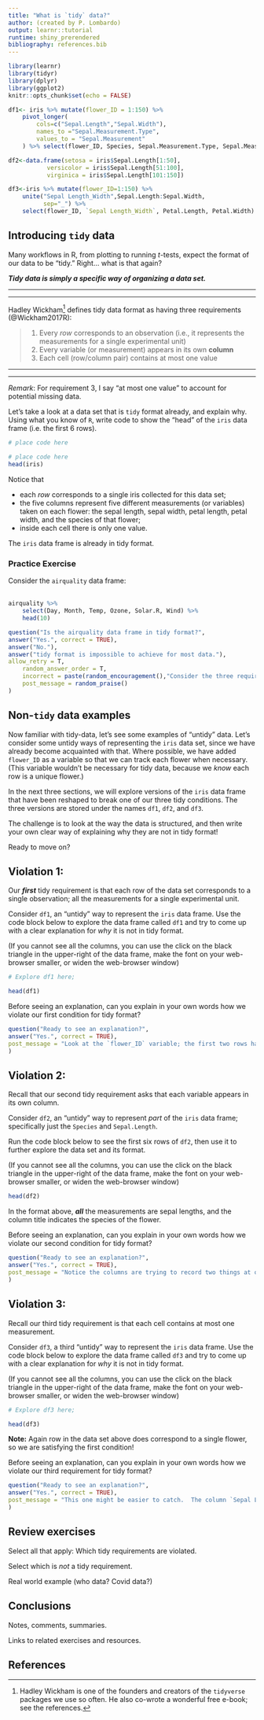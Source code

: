 ```yaml
---
title: "What is `tidy` data?"
author: (created by P. Lombardo)
output: learnr::tutorial
runtime: shiny_prerendered
bibliography: references.bib
---
```


```r
library(learnr)
library(tidyr)
library(dplyr)
library(ggplot2)
knitr::opts_chunk$set(echo = FALSE)

df1<- iris %>% mutate(flower_ID = 1:150) %>%
    pivot_longer(
        cols=c("Sepal.Length","Sepal.Width"),
        names_to ="Sepal.Measurement.Type",
        values_to = "Sepal.Measurement"
    ) %>% select(flower_ID, Species, Sepal.Measurement.Type, Sepal.Measurement, Petal.Length, Petal.Width)

df2<-data.frame(setosa = iris$Sepal.Length[1:50],
           versicolor = iris$Sepal.Length[51:100],
           virginica = iris$Sepal.Length[101:150])

df3<-iris %>% mutate(flower_ID=1:150) %>%
    unite("Sepal Length_Width",Sepal.Length:Sepal.Width,
          sep="_") %>%
    select(flower_ID, `Sepal Length_Width`, Petal.Length, Petal.Width)
```

## Introducing `tidy` data
Many workflows in R, from plotting to running $t$-tests, expect the format of our data to be "tidy."  Right... what is that again?

***Tidy data is simply a specific way of organizing a data set.***

***
***

Hadley Wickham^[Hadley Wickham is one of the founders and creators of the `tidyverse` packages we use so often. He also co-wrote a wonderful free e-book; see the references.] defines tidy data format as having three requirements (@Wickham2017R):

> 1. Every *row* corresponds to an observation (i.e., it represents the measurements for a single experimental unit)
> 2. Every variable (or measurement) appears in its own **column** 
> 3. Each cell (row/column pair) contains at most one value

***
***

*Remark*: For requirement 3, I say "at most one value" to account for potential missing data.

Let's take a look at a data set that is `tidy` format already, and explain why. Using what you know of `R`, write code to show the "head" of the `iris` data frame (i.e. the first 6 rows).
```r
# place code here
```

```r
# place code here
head(iris)
```

Notice that 

* each *row* corresponds to a single iris collected for this data set;
* the five columns represent five different measurements (or variables) taken on each flower: the sepal length, sepal width, petal length, petal width, and the species of that flower;
* inside each cell there is only one value.

The `iris` data frame is already in tidy format.

### Practice Exercise
Consider the `airquality` data frame:<br></br>

```r
airquality %>%
    select(Day, Month, Temp, Ozone, Solar.R, Wind) %>%
    head(10)
```

```r

question("Is the airquality data frame in tidy format?",
answer("Yes.", correct = TRUE),
answer("No."),
answer("tidy format is impossible to achieve for most data."),
allow_retry = T,
    random_answer_order = T,
    incorrect = paste(random_encouragement(),"Consider the three requirements above."),
    post_message = random_praise()
)

```

## Non-`tidy` data examples
Now familiar with tidy-data, let's see some examples of "untidy" data. Let's consider some untidy ways of representing the `iris` data set, since we have already become acquainted with that.  Where possible, we have added `flower_ID` as a variable so that we can track each flower when necessary. (This variable wouldn't be necessary for tidy data, because we *know* each row is a unique flower.)

In the next three sections, we will explore versions of the `iris` data frame that have been reshaped to break one of our three tidy conditions.  The three versions are stored under the names `df1`, `df2`, and `df3`.


The challenge is to look at the way the data is structured, and then write your own clear way of explaining why they are not in tidy format!

Ready to move on?

## Violation 1:
Our ***first*** tidy requirement is that each row of the data set corresponds to a single observation; all the measurements for a single experimental unit.

Consider `df1`, an "untidy" way to represent the `iris` data frame. Use the code block below to explore the data frame called `df1` and try to come up with a clear explanation for *why* it is not in tidy format.

(If you cannot see all the columns, you can use the click on the black triangle in the upper-right of the data frame, make the font on your web-browser smaller, or widen the web-browser window)
```r
# Explore df1 here;
```

```r
head(df1)
```

Before seeing an explanation, can you explain in your own words how we violate our first condition for tidy format?

```r
question("Ready to see an explanation?",
answer("Yes.", correct = TRUE),
post_message = "Look at the `flower_ID` variable; the first two rows have the same flower ID number!  Upon closer inspection, we can see the sepal measurements for each flower are spread over two rows, with the first row recording sepal length and the next row recording sepal width. For example, the first two rows of the data frame above correspond to a single flower, but the sepal length is in row 1 while sepal width is in row 2.  For tidy data, each flower, and all of its measurements, should be in a single row."
)
```


## Violation 2:
Recall that our second tidy requirement asks that each variable appears in its own column.

Consider `df2`, an "untidy" way to represent *part* of the `iris` data frame; specifically just the `Species` and `Sepal.Length`. 

Run the code block below to see the first six rows of `df2`, then use it to further explore the data set and its format.

(If you cannot see all the columns, you can use the click on the black triangle in the upper-right of the data frame, make the font on your web-browser smaller, or widen the web-browser window)
```r
head(df2)
```

In the format above, ***all*** the measurements are sepal lengths, and the column title indicates the species of the flower. 

Before seeing an explanation, can you explain in your own words how we violate our second condition for tidy format?
```r
question("Ready to see an explanation?",
answer("Yes.", correct = TRUE),
post_message = "Notice the columns are trying to record two things at once: the species of the flower, as well as that flower's sepal length. This example uses three columns to record only two measurements, so we cannot be satisfying the condition that each measurement corresponds to its own column. If we were in tidy format, we would use exactly ***two*** columns to record these ***two*** variables!"
)
```


## Violation 3:
Recall our third tidy requirement is that each cell contains at most one measurement.

Consider `df3`, a third "untidy" way to represent the `iris` data frame. Use the code block below to explore the data frame called `df3` and try to come up with a clear explanation for *why* it is not in tidy format.

(If you cannot see all the columns, you can use the click on the black triangle in the upper-right of the data frame, make the font on your web-browser smaller, or widen the web-browser window)
```r
# Explore df3 here;
```

```r
head(df3)
```
**Note:** Again row in the data set above does correspond to a single flower, so we are satisfying the first condition!

Before seeing an explanation, can you explain in your own words how we violate our third requirement for tidy format?
```r
question("Ready to see an explanation?",
answer("Yes.", correct = TRUE),
post_message = "This one might be easier to catch.  The column `Sepal Length_Width` combines the length and width measurements for the sepal of each flower, but separated by an underscore `_`. For example, the `Sepal Length_Width` entry for flower 1 is `5.1_3.5`, indicating this flower has a sepal length of 5.1 and a sepal width of 3.5.<br></br> With data stored in this manner, each cell contains multiple measurements (two, to be precise); this breaks our third tidy condition.  One could also make a good argument that we are breaking the second tidy condition, because the variables of sepal length and sepal width are not each given their own column; they share one!"
)
```

## Review exercises

Select all that apply: Which tidy requirements are violated.

Select which is *not* a tidy requirement.

Real world example (who data? Covid data?)

## Conclusions
Notes, comments, summaries.

Links to related exercises and resources.


## References
<div id="refs"></div>

